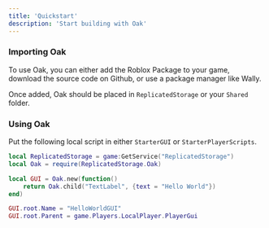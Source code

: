 ```yaml
---
title: 'Quickstart'
description: 'Start building with Oak'
---
```


### Importing Oak
To use Oak, you can either add the Roblox Package to your game, download the source code on Github, or use a package manager like Wally.

Once added, Oak should be placed in `ReplicatedStorage` or your `Shared` folder.

### Using Oak
Put the following local script in either `StarterGUI` or `StarterPlayerScripts`.
```lua
local ReplicatedStorage = game:GetService("ReplicatedStorage")
local Oak = require(ReplicatedStorage.Oak)

local GUI = Oak.new(function()
	return Oak.child("TextLabel", {text = "Hello World"})
end)

GUI.root.Name = "HelloWorldGUI"
GUI.root.Parent = game.Players.LocalPlayer.PlayerGui
```

